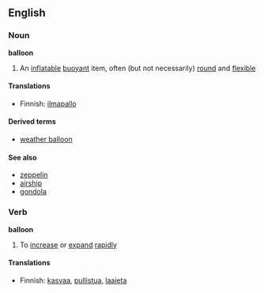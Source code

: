 ==English==

===Noun===
'''balloon'''

# An [[inflatable]] [[buoyant]] item, often (but not necessarily) [[round]] and [[flexible]]

====Translations====
*Finnish: [[ilmapallo]]

====Derived terms====
*[[weather balloon]]

====See also====
*[[zeppelin]]
*[[airship]]
*[[gondola]]

===Verb===
'''balloon'''

# To [[increase]] or [[expand]] [[rapid]]ly

====Translations====
*Finnish: [[kasvaa]], [[pullistua]], [[laajeta]]